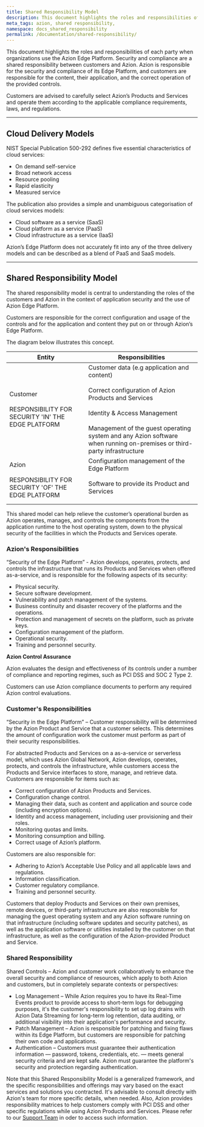 ```yaml
---
title: Shared Responsibility Model
description: This document highlights the roles and responsibilities of each party when organizations use the Azion Edge Platform.
meta_tags: azion, shared responsibility, 
namespace: docs_shared_responsibility
permalink: /documentation/shared-responsibility/
---
```


This document highlights the roles and responsibilities of each party when organizations use the Azion Edge Platform. Security and compliance are a shared responsibility between customers and Azion. Azion is responsible for the security and compliance of its Edge Platform, and customers are responsible for the content, their application, and the correct operation of the provided controls.

Customers are advised to carefully select Azion’s Products and Services and operate them according to the applicable compliance requirements, laws, and regulations.

---

## Cloud Delivery Models

NIST Special Publication 500-292 defines five essential characteristics of cloud services:

- On demand self-service 
- Broad network access 
- Resource pooling 
- Rapid elasticity 
- Measured service

The publication also provides a simple and unambiguous categorisation of cloud services models:

- Cloud software as a service (SaaS)
- Cloud platform as a service (PaaS)
- Cloud infrastructure as a service (IaaS)

Azion’s Edge Platform does not accurately fit into any of the three delivery models and can be described as a blend of PaaS and SaaS models.

---

## Shared Responsibility Model

The shared responsibility model is central to understanding the roles of the customers and Azion in the context of application security and the use of Azion Edge Platform.

Customers are responsible for the correct configuration and usage of the controls and for the application and content they put on or through Azion’s Edge Platform.

The diagram below illustrates this concept.

| Entity | Responsibilities |
| ------ | ---------------- |
| Customer<br /><br />RESPONSIBILITY FOR SECURITY 'IN' THE EDGE PLATFORM | Customer data (e.g application and content)<br /><br />Correct configuration of Azion Products and Services<br /><br />Identity & Access Management<br /><br />Management of the guest operating system and any Azion software when running on-premises or third-party infrastructure |
| Azion<br /><br />RESPONSIBILITY FOR SECURITY 'OF' THE EDGE PLATFORM | Configuration management of the Edge Platform<br /><br />Software to provide its Product and Services<br /><br /> |


This shared model can help relieve the customer’s operational burden as Azion operates, manages, and controls the components from the application runtime to the host operating system, down to the physical security of the facilities in which the Products and Services operate. 

### Azion's Responsibilities

“Security of the Edge Platform” - Azion develops, operates, protects, and controls the infrastructure that runs its Products and Services when offered as-a-service, and is responsible for the following aspects of its security:

- Physical security.
- Secure software development.
- Vulnerability and patch management of the systems.
- Business continuity and disaster recovery of the platforms and the operations.
- Protection and management of secrets on the platform, such as private keys.
- Configuration management of the platform.
- Operational security.
- Training and personnel security.

**Azion Control Assurance**

Azion evaluates the design and effectiveness of its controls under a number of compliance and reporting regimes, such as PCI DSS and SOC 2 Type 2.

Customers can use Azion compliance documents to perform any required Azion control evaluations.

### Customer's Responsibilities

“Security in the Edge Platform” – Customer responsibility will be determined by the Azion Product and Service that a customer selects. This determines the amount of configuration work the customer must perform as part of their security responsibilities.

For abstracted Products and Services on a as-a-service or serverless model, which uses Azion Global Network, Azion develops, operates, protects, and controls the infrastructure, while customers access the Products and Service interfaces to store, manage, and retrieve data. Customers are responsible for items such as:

- Correct configuration of Azion Products and Services.
- Configuration change control.
- Managing their data, such as content and application and source code (including encryption options).
- Identity and access management, including user provisioning and their roles.
- Monitoring quotas and limits.
- Monitoring consumption and billing.
- Correct usage of Azion’s platform.

Customers are also responsible for:

- Adhering to Azion’s Acceptable Use Policy and all applicable laws and regulations.
- Information classification.
- Customer regulatory compliance.
- Training and personnel security.

Customers that deploy Products and Services on their own premises, remote devices, or third-party infrastructure are also responsible for managing the guest operating system and any Azion software running on that infrastructure (including software updates and security patches), as well as the application software or utilities installed by the customer on that infrastructure, as well as the configuration of the Azion-provided Product and Service.

### Shared Responsibility

Shared Controls – Azion and customer work collaboratively to enhance the overall security and compliance of resources, which apply to both Azion and customers, but in completely separate contexts or perspectives:

- Log Management – While Azion requires you to have its Real-Time Events product to provide access to short-term logs for debugging purposes, it's the customer's responsibility to set up log drains with Azion Data Streaming for long-term log retention, data auditing, or additional visibility into their application's performance and security.
- Patch Management – Azion is responsible for patching and fixing flaws within its Edge Platform, but customers are responsible for patching their own code and applications.
- Authentication – Customers must guarantee their authentication information — password, tokens, credentials, etc. — meets general security criteria and are kept safe. Azion must guarantee the platform's security and protection regarding authentication.

Note that this Shared Responsibility Model is a generalized framework, and the specific responsibilities and offerings may vary based on the exact services and solutions you contracted. It's advisable to consult directly with Azion's team for more specific details, when needed. Also, Azion provides responsibility matrices to help customers comply with PCI DSS and other specific regulations while using Azion Products and Services. Please refer to our [Support Team](/en/documentation/services/support/#service-channels) in oder to access such information.
